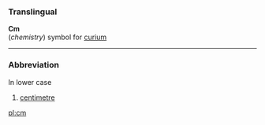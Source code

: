 ===Translingual===

'''Cm'''<br>(''chemistry'') symbol for [[curium]]

----

===Abbreviation===
In lower case
#[[centimetre]]

[[pl:cm]]
